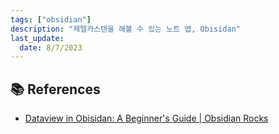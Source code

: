 ```yaml
---
tags: ["obsidian"]
description: "제텔카스텐을 해볼 수 있는 노트 앱, Obisidan"
last_update:
  date: 8/7/2023
---
```


## 📚 References

- [Dataview in Obisidan: A Beginner's Guide | Obsidian Rocks](https://obsidian.rocks/dataview-in-obsidian-a-beginners-guide/)
